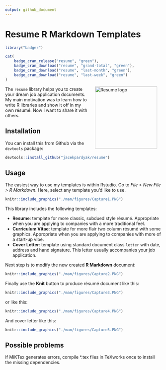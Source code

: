 ```yaml
---
output: github_document
---
```


# Resume R Markdown Templates

```r
library("badger")
```

```r
cat(
	badge_cran_release("resume", "green"),
	badge_cran_download("resume", "grand-total", "green"),
	badge_cran_download("resume", "last-month", "green"),
	badge_cran_download("resume", "last-week", "green")
)
```

<img src="./man/figures/logo.svg" alt="Resume logo" align="right" width="200" style="padding: 0 15px; float: right;"/>

The `resume` library helps you to create your dream job application documents. My main motivation was to learn how to write R libraries and show it off in my own résumé. Now I want to share it with others.

## Installation

You can install this from Github via the `devtools` package:

```r
devtools::install_github("jacekpardyak/resume")
```

## Usage

The easiest way to use my templates is within Rstudio. Go to *File > New File > R Markdown*. Here, select any template you'd like to use.

```r
knitr::include_graphics("./man/figures/Capture1.PNG")
```


This library includes the following templates:

- **Resume**: template for more classic, subdued style résumé. Appropriate when you are applying to companies with a more traditional feel.
- **Curriculum Vitae**: template for more flair two column résumé with some graphics. Appropriate when you are applying to companies with more of a start-up vibe.
- **Cover Letter**: template using standard document class `letter` with date, address and hand signature. This letter usually accompanies your job application.

Next step is to modify the new created **R Markdown** document:

```r
knitr::include_graphics("./man/figures/Capture2.PNG")
```


Finally use the **Knit** button to produce résumé document like this:

```r
knitr::include_graphics("./man/figures/Capture3.PNG")
```

or like this:

```r
knitr::include_graphics("./man/figures/Capture4.PNG")
```

And cover letter like this:

```r
knitr::include_graphics("./man/figures/Capture5.PNG")
```

## Possible problems

If MiKTex generates errors, compile *.tex files in TeXworks once to install the missing dependencies.
